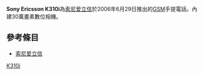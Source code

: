 {{noteTA
|T=zh-hans:索尼爱立信K310i;zh-hk:Sony Ericsson K310i;zh-tw:Sony Ericsson K310i;
}}

{{Infobox Mobile
| name = Sony Ericsson K310i
| image = Sony Ericsson K310i.jpg
| screen = 1.8英寸 128×160[[像素|像素]]<br />65536色[[TFT|TFT]]彩屏
| ringtone = 40和弦
| memory = 动态内存15MB
| networks = [[GSM|GSM]] 900/1800/1900 MHz
| connectivity = [[USB|USB]]、[[紅外線|紅外線]]
| size = 101.5×44.5×17.5 mm
| weight = 82[[克|克]]
}}
'''Sony Ericsson K310i'''為[[索尼爱立信|索尼爱立信]]於2006年6月29日推出的[[GSM|GSM]]手提電話。內建30萬畫素數位相機。

== 參考條目 ==
*[[索尼爱立信|索尼爱立信]]

{{Mobile-stub}}
{{SEphones}}

[[Category:索尼愛立信手機|K310i]]